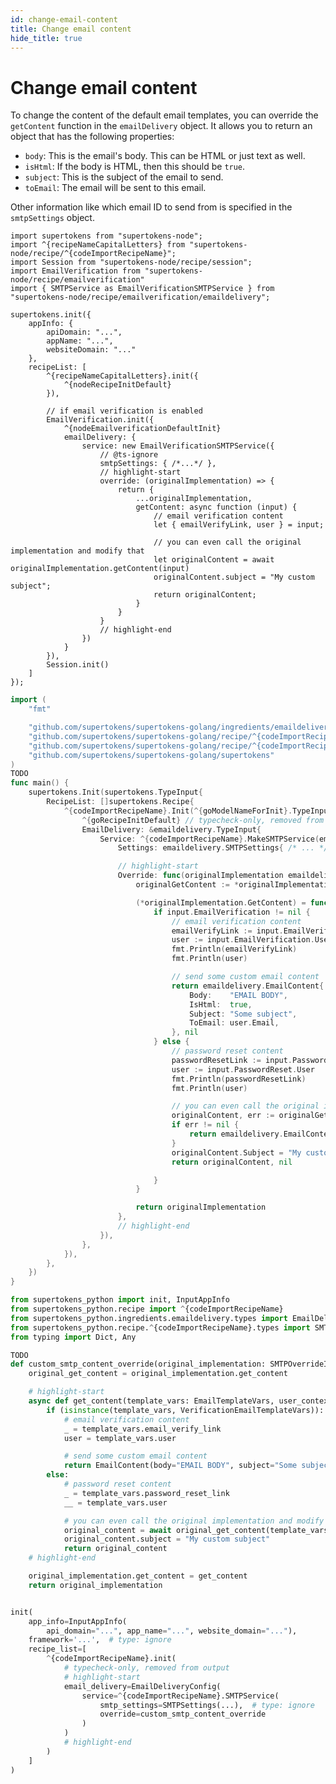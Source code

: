 ```yaml
---
id: change-email-content
title: Change email content
hide_title: true
---
```



# Change email content

To change the content of the default email templates, you can override the `getContent` function in the `emailDelivery` object. It allows you to return an object that has the following properties:
- `body`: This is the email's body. This can be HTML or just text as well.
- `isHtml`: If the body is HTML, then this should be `true`.
- `subject`: This is the subject of the email to send.
- `toEmail`: The email will be sent to this email.

Other information like which email ID to send from is specified in the `smtpSettings` object.

<BackendSDKTabs>
<TabItem value="nodejs">

```tsx
import supertokens from "supertokens-node";
import ^{recipeNameCapitalLetters} from "supertokens-node/recipe/^{codeImportRecipeName}";
import Session from "supertokens-node/recipe/session";
import EmailVerification from "supertokens-node/recipe/emailverification"
import { SMTPService as EmailVerificationSMTPService } from "supertokens-node/recipe/emailverification/emaildelivery";

supertokens.init({
    appInfo: {
        apiDomain: "...",
        appName: "...",
        websiteDomain: "..."
    },
    recipeList: [
        ^{recipeNameCapitalLetters}.init({
            ^{nodeRecipeInitDefault}
        }),

        // if email verification is enabled
        EmailVerification.init({
            ^{nodeEmailverificationDefaultInit}
            emailDelivery: {
                service: new EmailVerificationSMTPService({
                    // @ts-ignore
                    smtpSettings: { /*...*/ },
                    // highlight-start
                    override: (originalImplementation) => {
                        return {
                            ...originalImplementation,
                            getContent: async function (input) {
                                // email verification content
                                let { emailVerifyLink, user } = input;

                                // you can even call the original implementation and modify that
                                let originalContent = await originalImplementation.getContent(input)
                                originalContent.subject = "My custom subject";
                                return originalContent;
                            }
                        }
                    }
                    // highlight-end
                })
            }
        }),
        Session.init()
    ]
});
```
</TabItem>
<TabItem value="go">

```go
import (
    "fmt"

    "github.com/supertokens/supertokens-golang/ingredients/emaildelivery"
    "github.com/supertokens/supertokens-golang/recipe/^{codeImportRecipeName}"
    "github.com/supertokens/supertokens-golang/recipe/^{codeImportRecipeName}/^{goModelName}"
    "github.com/supertokens/supertokens-golang/supertokens"
)
TODO
func main() {
    supertokens.Init(supertokens.TypeInput{
        RecipeList: []supertokens.Recipe{
            ^{codeImportRecipeName}.Init(^{goModelNameForInit}.TypeInput{
                ^{goRecipeInitDefault} // typecheck-only, removed from output
                EmailDelivery: &emaildelivery.TypeInput{
                    Service: ^{codeImportRecipeName}.MakeSMTPService(emaildelivery.SMTPServiceConfig{
                        Settings: emaildelivery.SMTPSettings{ /* ... */ },

                        // highlight-start
                        Override: func(originalImplementation emaildelivery.SMTPInterface) emaildelivery.SMTPInterface {
                            originalGetContent := *originalImplementation.GetContent

                            (*originalImplementation.GetContent) = func(input emaildelivery.EmailType, userContext supertokens.UserContext) (emaildelivery.EmailContent, error) {
                                if input.EmailVerification != nil {
                                    // email verification content
                                    emailVerifyLink := input.EmailVerification.EmailVerifyLink
                                    user := input.EmailVerification.User
                                    fmt.Println(emailVerifyLink)
                                    fmt.Println(user)

                                    // send some custom email content
                                    return emaildelivery.EmailContent{
                                        Body:    "EMAIL BODY",
                                        IsHtml:  true,
                                        Subject: "Some subject",
                                        ToEmail: user.Email,
                                    }, nil
                                } else {
                                    // password reset content
                                    passwordResetLink := input.PasswordReset.PasswordResetLink
                                    user := input.PasswordReset.User
                                    fmt.Println(passwordResetLink)
                                    fmt.Println(user)

                                    // you can even call the original implementation and modify that
                                    originalContent, err := originalGetContent(input, userContext)
                                    if err != nil {
                                        return emaildelivery.EmailContent{}, err
                                    }
                                    originalContent.Subject = "My custom subject"
                                    return originalContent, nil

                                }
                            }

                            return originalImplementation
                        },
                        // highlight-end
	                }),
                },
            }),
        },
    })
}
```
</TabItem>
<TabItem value="python">

```python
from supertokens_python import init, InputAppInfo
from supertokens_python.recipe import ^{codeImportRecipeName}
from supertokens_python.ingredients.emaildelivery.types import EmailDeliveryConfig, EmailContent, SMTPSettings
from supertokens_python.recipe.^{codeImportRecipeName}.types import SMTPOverrideInput, EmailTemplateVars, VerificationEmailTemplateVars
from typing import Dict, Any

TODO
def custom_smtp_content_override(original_implementation: SMTPOverrideInput) -> SMTPOverrideInput:
    original_get_content = original_implementation.get_content

    # highlight-start
    async def get_content(template_vars: EmailTemplateVars, user_context: Dict[str, Any]) -> EmailContent:
        if (isinstance(template_vars, VerificationEmailTemplateVars)):
            # email verification content
            _ = template_vars.email_verify_link
            user = template_vars.user

            # send some custom email content
            return EmailContent(body="EMAIL BODY", subject="Some subject", is_html=True, to_email=user.email)
        else:
            # password reset content
            _ = template_vars.password_reset_link
            __ = template_vars.user

            # you can even call the original implementation and modify that
            original_content = await original_get_content(template_vars, user_context)
            original_content.subject = "My custom subject"
            return original_content
    # highlight-end

    original_implementation.get_content = get_content
    return original_implementation


init(
    app_info=InputAppInfo(
        api_domain="...", app_name="...", website_domain="..."),
    framework='...',  # type: ignore
    recipe_list=[
        ^{codeImportRecipeName}.init(
            # typecheck-only, removed from output
            # highlight-start
            email_delivery=EmailDeliveryConfig(
                service=^{codeImportRecipeName}.SMTPService(
                    smtp_settings=SMTPSettings(...),  # type: ignore
                    override=custom_smtp_content_override
                )
            )
            # highlight-end
        )
    ]
)
```

</TabItem>
</BackendSDKTabs>
